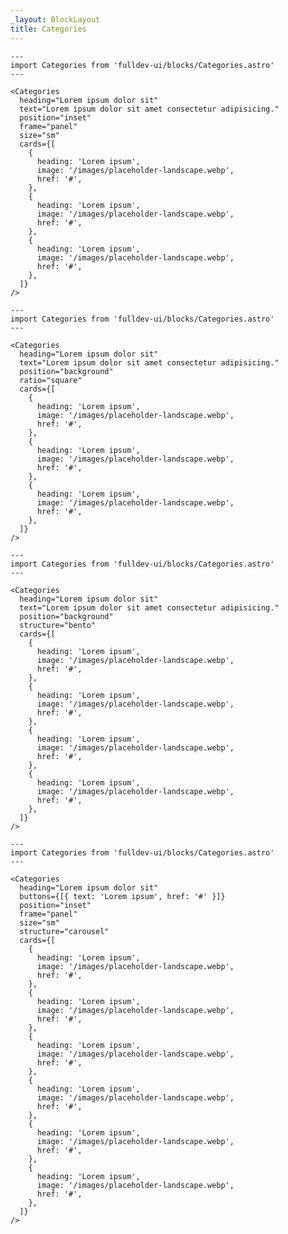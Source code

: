 ```yaml
---
_layout: BlockLayout
title: Categories
---
```


```astro live
---
import Categories from 'fulldev-ui/blocks/Categories.astro'
---

<Categories
  heading="Lorem ipsum dolor sit"
  text="Lorem ipsum dolor sit amet consectetur adipisicing."
  position="inset"
  frame="panel"
  size="sm"
  cards={[
    {
      heading: 'Lorem ipsum',
      image: '/images/placeholder-landscape.webp',
      href: '#',
    },
    {
      heading: 'Lorem ipsum',
      image: '/images/placeholder-landscape.webp',
      href: '#',
    },
    {
      heading: 'Lorem ipsum',
      image: '/images/placeholder-landscape.webp',
      href: '#',
    },
  ]}
/>
```

```astro live
---
import Categories from 'fulldev-ui/blocks/Categories.astro'
---

<Categories
  heading="Lorem ipsum dolor sit"
  text="Lorem ipsum dolor sit amet consectetur adipisicing."
  position="background"
  ratio="square"
  cards={[
    {
      heading: 'Lorem ipsum',
      image: '/images/placeholder-landscape.webp',
      href: '#',
    },
    {
      heading: 'Lorem ipsum',
      image: '/images/placeholder-landscape.webp',
      href: '#',
    },
    {
      heading: 'Lorem ipsum',
      image: '/images/placeholder-landscape.webp',
      href: '#',
    },
  ]}
/>
```

```astro live
---
import Categories from 'fulldev-ui/blocks/Categories.astro'
---

<Categories
  heading="Lorem ipsum dolor sit"
  text="Lorem ipsum dolor sit amet consectetur adipisicing."
  position="background"
  structure="bento"
  cards={[
    {
      heading: 'Lorem ipsum',
      image: '/images/placeholder-landscape.webp',
      href: '#',
    },
    {
      heading: 'Lorem ipsum',
      image: '/images/placeholder-landscape.webp',
      href: '#',
    },
    {
      heading: 'Lorem ipsum',
      image: '/images/placeholder-landscape.webp',
      href: '#',
    },
    {
      heading: 'Lorem ipsum',
      image: '/images/placeholder-landscape.webp',
      href: '#',
    },
  ]}
/>
```

```astro live
---
import Categories from 'fulldev-ui/blocks/Categories.astro'
---

<Categories
  heading="Lorem ipsum dolor sit"
  buttons={[{ text: 'Lorem ipsum', href: '#' }]}
  position="inset"
  frame="panel"
  size="sm"
  structure="carousel"
  cards={[
    {
      heading: 'Lorem ipsum',
      image: '/images/placeholder-landscape.webp',
      href: '#',
    },
    {
      heading: 'Lorem ipsum',
      image: '/images/placeholder-landscape.webp',
      href: '#',
    },
    {
      heading: 'Lorem ipsum',
      image: '/images/placeholder-landscape.webp',
      href: '#',
    },
    {
      heading: 'Lorem ipsum',
      image: '/images/placeholder-landscape.webp',
      href: '#',
    },
    {
      heading: 'Lorem ipsum',
      image: '/images/placeholder-landscape.webp',
      href: '#',
    },
    {
      heading: 'Lorem ipsum',
      image: '/images/placeholder-landscape.webp',
      href: '#',
    },
  ]}
/>
```
